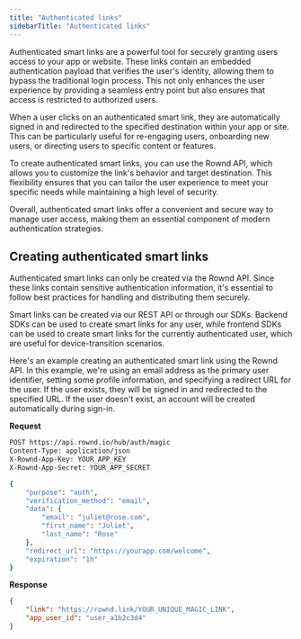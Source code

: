 ```yaml
---
title: "Authenticated links"
sidebarTitle: "Authenticated links"
---
```


Authenticated smart links are a powerful tool for securely granting users access to your app or website. These links contain an embedded authentication payload that verifies the user's identity, allowing them to bypass the traditional login process. This not only enhances the user experience by providing a seamless entry point but also ensures that access is restricted to authorized users.

When a user clicks on an authenticated smart link, they are automatically signed in and redirected to the specified destination within your app or site. This can be particularly useful for re-engaging users, onboarding new users, or directing users to specific content or features.

To create authenticated smart links, you can use the Rownd API, which allows you to customize the link's behavior and target destination. This flexibility ensures that you can tailor the user experience to meet your specific needs while maintaining a high level of security.

Overall, authenticated smart links offer a convenient and secure way to manage user access, making them an essential component of modern authentication strategies.

## Creating authenticated smart links

Authenticated smart links can only be created via the Rownd API. Since these links contain sensitive authentication information, it's essential to follow best practices for handling and distributing them securely.

Smart links can be created via our REST API or through our SDKs. Backend SDKs can be used to create smart links for any user, while frontend SDKs can be used to create smart links for the currently authenticated user, which are useful for device-transition scenarios.

Here's an example creating an authenticated smart link using the Rownd API. In this example, we're using an email address as the primary user identifier, setting some profile information, and specifying a redirect URL for the user. If the user exists, they will be signed in and redirected to the specified URL. If the user doesn't exist, an account will be created automatically during sign-in.

**Request**
```bash
POST https://api.rownd.io/hub/auth/magic
Content-Type: application/json
X-Rownd-App-Key: YOUR_APP_KEY
X-Rownd-App-Secret: YOUR_APP_SECRET

{
    "purpose": "auth",
    "verification_method": "email",
    "data": {
        "email": "juliet@rose.com",
        "first_name": "Juliet",
        "last_name": "Rose"
    },
    "redirect_url": "https://yourapp.com/welcome",
    "expiration": "1h"
}
```

**Response**
```json
{
    "link": "https://rownd.link/YOUR_UNIQUE_MAGIC_LINK",
    "app_user_id": "user_a1b2c3d4"
}
```
